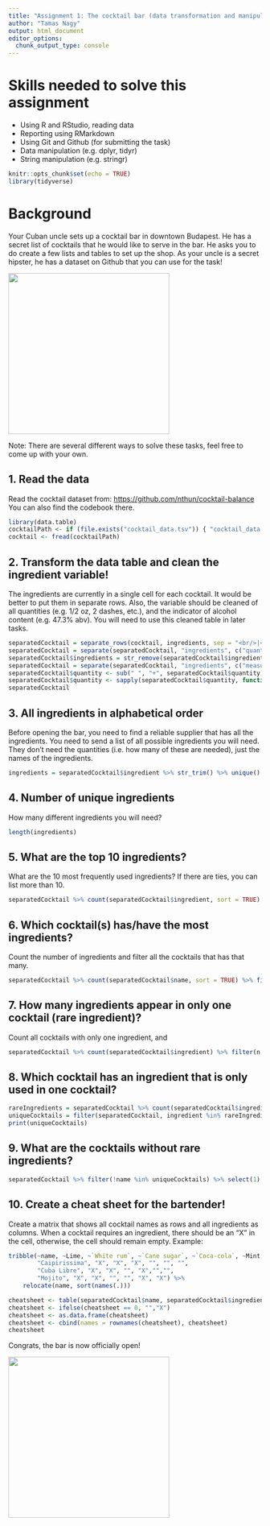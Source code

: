 ```yaml
---
title: "Assignment 1: The cocktail bar (data transformation and manipulation)"
author: "Tamas Nagy"
output: html_document
editor_options: 
  chunk_output_type: console
---
```


# Skills needed to solve this assignment

-   Using R and RStudio, reading data
-   Reporting using RMarkdown
-   Using Git and Github (for submitting the task)
-   Data manipulation (e.g. dplyr, tidyr)
-   String manipulation (e.g. stringr)

```r
knitr::opts_chunk$set(echo = TRUE)
library(tidyverse)
```

# Background

Your Cuban uncle sets up a cocktail bar in downtown Budapest. He has a secret list of cocktails that he would like to serve in the bar. He asks you to do create a few lists and tables to set up the shop. As your uncle is a secret hipster, he has a dataset on Github that you can use for the task!

![](https://media1.tenor.com/images/57a519cffd0ad4693be3b9c94b211540/tenor.gif?itemid=5195211){width="320"}

Note: There are several different ways to solve these tasks, feel free to come up with your own.

## 1. Read the data

Read the cocktail dataset from: <https://github.com/nthun/cocktail-balance> You can also find the codebook there.

```r
library(data.table)
cocktailPath <- if (file.exists("cocktail_data.tsv")) { "cocktail_data.tsv" } else { "https://raw.githubusercontent.com/nthun/cocktail-balance/master/cocktail_data.tsv" }
cocktail <- fread(cocktailPath)
```

## 2. Transform the data table and clean the ingredient variable!

The ingredients are currently in a single cell for each cocktail. It would be better to put them in separate rows. Also, the variable should be cleaned of all quantities (e.g. 1/2 oz, 2 dashes, etc.), and the indicator of alcohol content (e.g. 47.3% abv). You will need to use this cleaned table in later tasks.

```r
separatedCocktail = separate_rows(cocktail, ingredients, sep = "<br/>|<br>|<b4/>")
separatedCocktail = separate(separatedCocktail, "ingredients", c("quantity", "ingredients"), sep = " (?=(oz|drop|dash|bsp))")
separatedCocktail$ingredients = str_remove(separatedCocktail$ingredients, " \\(([0-9]+\\.)?[0-9]+% abv\\)")
separatedCocktail = separate(separatedCocktail, "ingredients", c("measure", "ingredient"), sep = "(?<=oz|drop|drops|dash|dashes|bsp) ")
separatedCocktail$quantity <- sub(" ", "+", separatedCocktail$quantity)
separatedCocktail$quantity <- sapply(separatedCocktail$quantity, function(x) eval(parse(text=x)))
separatedCocktail
```

## 3. All ingredients in alphabetical order

Before opening the bar, you need to find a reliable supplier that has all the ingredients. You need to send a list of all possible ingredients you will need. They don't need the quantities (i.e. how many of these are needed), just the names of the ingredients.

```r
ingredients = separatedCocktail$ingredient %>% str_trim() %>% unique() %>% sort()
```

## 4. Number of unique ingredients

How many different ingredients you will need?

```r
length(ingredients)
```

## 5. What are the top 10 ingredients?

What are the 10 most frequently used ingredients? If there are ties, you can list more than 10.

```r
separatedCocktail %>% count(separatedCocktail$ingredient, sort = TRUE) %>% print(n = 10)
```

## 6. Which cocktail(s) has/have the most ingredients?

Count the number of ingredients and filter all the cocktails that has that many.

```r
separatedCocktail %>% count(separatedCocktail$name, sort = TRUE) %>% filter(n == max(n))
```

## 7. How many ingredients appear in only one cocktail (rare ingredient)?

Count all cocktails with only one ingredient, and

```r
separatedCocktail %>% count(separatedCocktail$ingredient) %>% filter(n == min(n)) %>% count()
```

## 8. Which cocktail has an ingredient that is only used in one cocktail?

```r
rareIngredients = separatedCocktail %>% count(separatedCocktail$ingredient) %>% filter(n == min(n)) %>% select(1) %>% pull()
uniqueCocktails = filter(separatedCocktail, ingredient %in% rareIngredients) %>% select(1) %>% unique() %>% pull()
print(uniqueCocktails)
```

## 9. What are the cocktails without rare ingredients?

```r
separatedCocktail %>% filter(!name %in% uniqueCocktails) %>% select(1) %>% unique() %>% pull() %>% print()
```

## 10. Create a cheat sheet for the bartender!

Create a matrix that shows all cocktail names as rows and all ingredients as columns. When a cocktail requires an ingredient, there should be an "X" in the cell, otherwise, the cell should remain empty. Example:

```r
tribble(~name, ~Lime, ~`White rum`, ~`Cane sugar`, ~`Coca-cola`, ~Mint, ~Soda,
        "Caipirissima", "X", "X", "X", "", "", "",
        "Cuba Libre", "X", "X", "", "X","","",
        "Mojito", "X", "X", "", "", "X", "X") %>% 
    relocate(name, sort(names(.)))
```

```r
cheatsheet <- table(separatedCocktail$name, separatedCocktail$ingredient)
cheatsheet <- ifelse(cheatsheet == 0, "","X")
cheatsheet <- as.data.frame(cheatsheet)
cheatsheet <- cbind(names = rownames(cheatsheet), cheatsheet)
cheatsheet

```


Congrats, the bar is now officially open!

![](https://i.pinimg.com/originals/4e/c1/0c/4ec10c9d32b2c7c28b4b638c7f809ec5.gif){width="320"}
